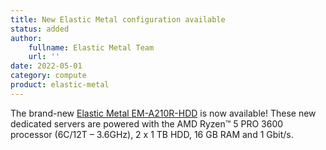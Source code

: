 ```yaml
---
title: New Elastic Metal configuration available
status: added
author:
    fullname: Elastic Metal Team
    url: ''
date: 2022-05-01
category: compute
product: elastic-metal
---
```


The brand-new [Elastic Metal EM-A210R-HDD](https://www.scaleway.com/en/elastic-metal/aluminium/) is now available!
These new dedicated servers are powered with the AMD Ryzen™ 5 PRO 3600 processor (6C/12T &#8211; 3.6GHz), 2 x 1 TB HDD, 16 GB RAM and 1 Gbit/s.